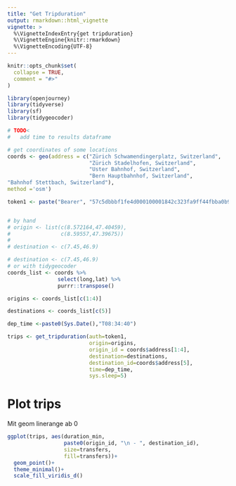 ```yaml
---
title: "Get Tripduration"
output: rmarkdown::html_vignette
vignette: >
  %\VignetteIndexEntry{get tripduration}
  %\VignetteEngine{knitr::rmarkdown}
  %\VignetteEncoding{UTF-8}
---
```

```r
knitr::opts_chunk$set(
  collapse = TRUE,
  comment = "#>"
)
```

```r
library(openjourney)
library(tidyverse)
library(sf)
library(tidygeocoder)

# TODO<
#   add time to results dataframe
```

```r
# get coordinates of some locations
coords <- geo(address = c("Zürich Schwamendingerplatz, Switzerland",
                          "Zürich Stadelhofen, Switzerland",
                          "Uster Bahnhof, Switzerland",
                          "Bern Hauptbahnhof, Switzerland",
"Bahnhof Stettbach, Switzerland"),
method ='osm')

token1 <- paste("Bearer", "57c5dbbbf1fe4d000100001842c323fa9ff44fbba0b9b925f0c052d1", sep = " ")
```

```r
                              
```

```r
# by hand
# origin <- list(c(8.572164,47.40459),
#                c(8.59557,47.39675))
#
# destination <- c(7.45,46.9)

# destination <- c(7.45,46.9)
# or with tidygeocoder
coords_list <- coords %>% 
                select(long,lat) %>% 
                purrr::transpose()

origins <- coords_list[c(1:4)]

destinations <- coords_list[c(5)]

dep_time <-paste0(Sys.Date(),"T08:34:40")

trips <- get_tripduration(auth=token1,
                          origin=origins,
                          origin_id = coords$address[1:4],
                          destination=destinations,
                          destination_id=coords$address[5],
                          time=dep_time,
                          sys.sleep=5)
```
# Plot trips

Mit geom linerange ab 0 
```r
ggplot(trips, aes(duration_min,
                  paste0(origin_id, "\n - ", destination_id),
                  size=transfers, 
                  fill=transfers))+
  geom_point()+
  theme_minimal()+
  scale_fill_viridis_d()
```

